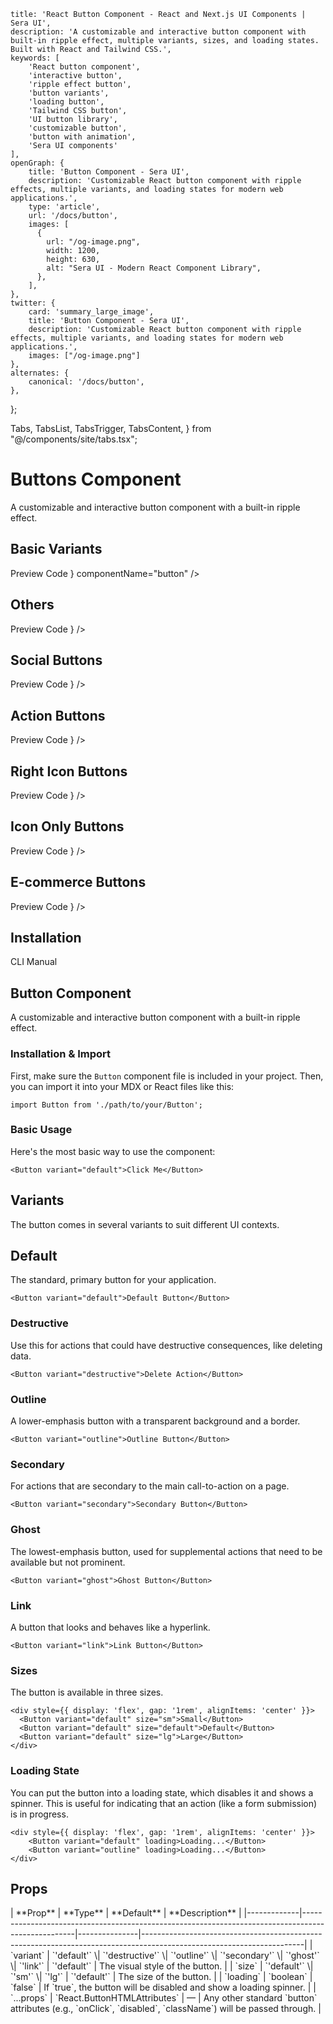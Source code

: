     title: 'React Button Component - React and Next.js UI Components | Sera UI',
    description: 'A customizable and interactive button component with built-in ripple effect, multiple variants, sizes, and loading states. Built with React and Tailwind CSS.',
    keywords: [
        'React button component',
        'interactive button',
        'ripple effect button',
        'button variants',
        'loading button',
        'Tailwind CSS button',
        'UI button library',
        'customizable button',
        'button with animation',
        'Sera UI components'
    ],
    openGraph: {
        title: 'Button Component - Sera UI',
        description: 'Customizable React button component with ripple effects, multiple variants, and loading states for modern web applications.',
        type: 'article',
        url: '/docs/button',
        images: [
          {
            url: "/og-image.png",
            width: 1200,
            height: 630,
            alt: "Sera UI - Modern React Component Library",
          },
        ],
    },
    twitter: {
        card: 'summary_large_image',
        title: 'Button Component - Sera UI',
        description: 'Customizable React button component with ripple effects, multiple variants, and loading states for modern web applications.',
        images: ["/og-image.png"]
    },
    alternates: {
        canonical: '/docs/button',
    },
};

  Tabs,
  TabsList,
  TabsTrigger,
  TabsContent,
} from "@/components/site/tabs.tsx";



# Buttons Component <AI dir="left"/>
A customizable and interactive button component with a built-in ripple effect.


## Basic Variants
<Tabs defaultValue="preview" className="">
  <TabsList>
    <TabsTrigger value="preview">Preview</TabsTrigger>
    <TabsTrigger value="code">Code</TabsTrigger>
  </TabsList>
  <TabsContent value="preview">
    <ComponentRenderer component={<ButtonView />} componentName="button" />
  </TabsContent>
  <TabsContent value="code">
    <CodeBlock filePath="src/app/docs/button/button-view.tsx" />
  </TabsContent>
</Tabs>

## Others

<Tabs defaultValue="preview">
  <TabsList>
    <TabsTrigger value="preview">Preview</TabsTrigger>
    <TabsTrigger value="code">Code</TabsTrigger>
  </TabsList>
  <TabsContent value="preview">
    <ComponentRenderer component={<OthersButton />} />
  </TabsContent>
  <TabsContent value="code">
    <CodeBlock filePath="src/app/docs/button/others.tsx" />
  </TabsContent>
</Tabs>



## Social Buttons

<Tabs defaultValue="preview">
  <TabsList>
    <TabsTrigger value="preview">Preview</TabsTrigger>
    <TabsTrigger value="code">Code</TabsTrigger>
  </TabsList>
  <TabsContent value="preview">
    <ComponentRenderer component={<SocialButton />} />
  </TabsContent>
  <TabsContent value="code">
    <CodeBlock filePath="src/app/docs/button/social-button.tsx" />
  </TabsContent>
</Tabs>

## Action Buttons

<Tabs defaultValue="preview" className="">
  <TabsList>
    <TabsTrigger value="preview">Preview</TabsTrigger>
    <TabsTrigger value="code">Code</TabsTrigger>
  </TabsList>
  <TabsContent value="preview">
    <ComponentRenderer component={<ActionButton />} />
  </TabsContent>
  <TabsContent value="code">
    <CodeBlock filePath="src/app/docs/button/action.tsx" />
  </TabsContent>
</Tabs>

## Right Icon Buttons

<Tabs defaultValue="preview" className="">
  <TabsList>
    <TabsTrigger value="preview">Preview</TabsTrigger>
    <TabsTrigger value="code">Code</TabsTrigger>
  </TabsList>
  <TabsContent value="preview">
    <ComponentRenderer component={<RightIconButton />} />
  </TabsContent>
  <TabsContent value="code">
    <CodeBlock filePath="src/app/docs/button/righticon.tsx" />
  </TabsContent>
</Tabs>

## Icon Only Buttons

<Tabs defaultValue="preview" className="">
  <TabsList>
    <TabsTrigger value="preview">Preview</TabsTrigger>
    <TabsTrigger value="code">Code</TabsTrigger>
  </TabsList>
  <TabsContent value="preview">
    <ComponentRenderer component={<OnlyIconButton />} />
  </TabsContent>
  <TabsContent value="code">
    <CodeBlock filePath="src/app/docs/button/only.tsx" />
  </TabsContent>
</Tabs>

## E-commerce Buttons

<Tabs defaultValue="preview" className="">
  <TabsList>
    <TabsTrigger value="preview">Preview</TabsTrigger>
    <TabsTrigger value="code">Code</TabsTrigger>
  </TabsList>
  <TabsContent value="preview">
    <ComponentRenderer component={<CommerceButton />} />
  </TabsContent>
  <TabsContent value="code">
    <CodeBlock filePath="src/app/docs/button/commerce.tsx" />
  </TabsContent>
</Tabs>


## Installation

<Tabs defaultValue="cli" className="">
  <TabsList>
    <TabsTrigger value="cli">CLI</TabsTrigger>
    <TabsTrigger value="manual">Manual</TabsTrigger>
  </TabsList>
  <TabsContent value="cli">
    <Cli command={`add button.json`} />
  </TabsContent>

  <TabsContent value="manual">
    <CodeBlock filePath="src/app/docs/button/button.tsx" />
  </TabsContent>
</Tabs>




## Button Component

A customizable and interactive button component with a built-in ripple effect.

### Installation & Import

First, make sure the `Button` component file is included in your project. Then, you can import it into your MDX or React files like this:

```tsx
import Button from './path/to/your/Button';
```

### Basic Usage

Here's the most basic way to use the component:

```tsx live
<Button variant="default">Click Me</Button>
```

## Variants

The button comes in several variants to suit different UI contexts.

## Default

The standard, primary button for your application.

```tsx live
<Button variant="default">Default Button</Button>
```

### Destructive

Use this for actions that could have destructive consequences, like deleting data.

```tsx live
<Button variant="destructive">Delete Action</Button>
```

### Outline

A lower-emphasis button with a transparent background and a border.

```tsx live
<Button variant="outline">Outline Button</Button>
```

### Secondary

For actions that are secondary to the main call-to-action on a page.

```tsx live
<Button variant="secondary">Secondary Button</Button>
```

### Ghost

The lowest-emphasis button, used for supplemental actions that need to be available but not prominent.

```tsx live
<Button variant="ghost">Ghost Button</Button>
```

### Link

A button that looks and behaves like a hyperlink.

```tsx live
<Button variant="link">Link Button</Button>
```

### Sizes

The button is available in three sizes.

```tsx live
<div style={{ display: 'flex', gap: '1rem', alignItems: 'center' }}>
  <Button variant="default" size="sm">Small</Button>
  <Button variant="default" size="default">Default</Button>
  <Button variant="default" size="lg">Large</Button>
</div>
```

### Loading State

You can put the button into a loading state, which disables it and shows a spinner. This is useful for indicating that an action (like a form submission) is in progress.

```tsx live
<div style={{ display: 'flex', gap: '1rem', alignItems: 'center' }}>
    <Button variant="default" loading>Loading...</Button>
    <Button variant="outline" loading>Loading...</Button>
</div>
```

## Props

<MdxTable>
| **Prop**    | **Type**                                                                                          | **Default**   | **Description**                                                                                                      |
|-------------|---------------------------------------------------------------------------------------------------|---------------|----------------------------------------------------------------------------------------------------------------------|
| `variant`   | `'default'` \| `'destructive'` \| `'outline'` \| `'secondary'` \| `'ghost'` \| `'link'`            | `'default'`   | The visual style of the button.                                                                                      |
| `size`      | `'default'` \| `'sm'` \| `'lg'`                                                                    | `'default'`   | The size of the button.                                                                                              |
| `loading`   | `boolean`                                                                                          | `false`       | If `true`, the button will be disabled and show a loading spinner.                                                  |
| `...props`  | `React.ButtonHTMLAttributes<HTMLButtonElement>`                                                   | —             | Any other standard `button` attributes (e.g., `onClick`, `disabled`, `className`) will be passed through.           |

</MdxTable>
